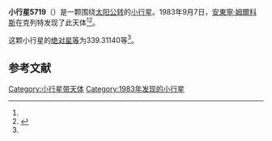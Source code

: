 {{Infobox planet
| bgcolour = #FFFFC0
| name = 5719 Krizik
| symbol = 
| image = 
| caption = 
| discovery = yes
| discovery_ref = 
| discoverer = [[安東寧·姆爾科斯|安東寧·姆爾科斯]]
| discovery_site = [[克列特|克列特]] 
| discovered = 1983年9月7日
| designations = yes
| mp_name = 
| named_after = 
| alt_names = 1983 RX/ 1982 DK2 / 1989 FF
| mp_category = [[主带小行星|主带小行星]]
| orbit_ref = <ref name="a">[http://ssd.jpl.nasa.gov/sbdb.cgi?sstr=5719 5719 Krizik] {{Wayback|url=http://ssd.jpl.nasa.gov/sbdb.cgi?sstr=5719 |date=20140822081848 }}，小行星數據庫瀏覽器（JPL Small-Body Database Browser）－[[美国国家航空航天局|美国国家航空航天局]]喷气推进实验室</ref>
| epoch = 2456400.5 (2013年4月18日更新)
| aphelion = {{convert|2.5933968|AU|km|3|abbr=on|lk=out}}
| perihelion = {{convert|1.8403676|AU|km|3|abbr=on}}
| semimajor = {{convert|2.2168822|AU|km|3|abbr=on}}
| eccentricity = 0.1698397
| period = 1205.625327 [[日|日]]<br />3.3[[儒略年|儒略年]]
| avg_speed = 
| inclination = 4.36735
| asc_node = 319.74566
| mean_anomaly = 
| arg_peri = 339.31140
| satellites = 
| physical_characteristics = yes
| dimensions = 
| mass = 
| density = 
| surface_grav = 
| escape_velocity = 
| sidereal_day = 
| axial_tilt = 
| pole_ecliptic_lat = 
| pole_ecliptic_lon = 
| albedo = 
| temperatures= 
| temp_name1 = 
| mean_temp_1 = 
| max_temp_1 = 
| temp_name2 = 
| max_temp_2 = 
| spectral_type = 
| abs_magnitude = 339.31140
}}

'''小行星5719'''（{{lang-en|5719 Krizik}}）是一颗围绕[[太阳|太阳]][[公转|公转]]的[[小行星|小行星]]。1983年9月7日，[[安東寧·姆爾科斯|安東寧·姆爾科斯]]在克列特发现了此天体<ref name="a" /><ref>{{cite news|title=小行星列表|url=http://cfa-www.harvard.edu/iau/lists/NumberedMPs.txt|accessdate=2013-07-08|newspaper=哈佛大学|archive-date=2008-05-17|archive-url=https://web.archive.org/web/20080517010638/http://cfa-www.harvard.edu/iau/lists/NumberedMPs.txt|dead-url=no}}</ref>。

这颗小行星的[[绝对星等|绝对星等]]为339.31140等<ref name="a" />。

==参考文献==
{{reflist}}
{{Minor Planet Number|[[小行星5718|小行星5718]]|[[小行星5720|小行星5720]]}}

{{小天体}}

[[Category:小行星带天体|Category:小行星带天体]]
[[Category:1983年发现的小行星|Category:1983年发现的小行星]]

{{asteroid-stub}}